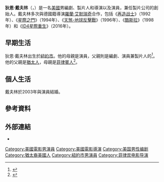 {{noteTA
|G1=Movie
|G2=Tv
|G3=Show
}}
{{Infobox entertainer
| type         = 編劇
| name         = 狄恩·戴夫林
| foreignname  = {{lang|en|Dean Devlin}}
| image        = 10.5.17DeanDevlinByLuigiNovi1.jpg
| caption      = 戴夫林於2017年出席[[紐約動漫展|紐約動漫展]]
| birth_date   = {{birth date and age|mf=yes|1962|8|27}}
| birth_place  = 美國[[紐約州|紐約州]][[紐約市|紐約市]]
| years_active = 1980年至今
| occupation   = 編劇、製片人、導演、演員
| children     = 2
| spouse       = {{marriage|{{le|莉莎·布瑞納|Lisa Brenner}}|2003}}
| parents      = {{le|皮拉爾·蘇拉特|Pilar Seurat}}（母親）<br>{{le|唐·戴夫林|Don Devlin}}（父親）
}}
'''狄恩·戴夫林'''（{{lang-en|Dean Devlin}}，{{bd|1962年|8月27日}}）是一名[[美國|美國]]男編劇、製片人和導演以及演員，兼任製片公司{{le|Electric Entertainment|Electric Entertainment}}的創始人。戴夫林多次與德國籍導演[[羅蘭·艾默瑞奇|羅蘭·艾默瑞奇]]合作，包括《[[再造战士|再造战士]]》（1992年）、《[[星際之門_(電影)|星際之門]]》（1994年）、《[[天煞-地球反擊戰|天煞-地球反擊戰]]》（1996年）、《[[酷斯拉|酷斯拉]]》（1998年）和《[[ID4星際重生|ID4星際重生]]》（2016年）。

== 早期生活 ==
狄恩·戴夫林出生於[[紐約市|紐約市]]。他的母親是演員{{le|皮拉爾·蘇拉特|Pilar Seurat}}，父親則是編劇、演員兼製片人的{{le|唐·戴夫林|Don Devlin}}<ref>{{cite web |url=http://www.filmreference.com/film/74/Dean-Devlin.html |title=Dean Devlin Biography (1962-) |publisher=Filmreference.com |date= |accessdate=2017-01-11 |archive-date=2010-02-01 |archive-url=https://web.archive.org/web/20100201162852/http://www.filmreference.com/film/74/Dean-Devlin.html |dead-url=no }}</ref>。他的父親是[[猶太人|猶太人]]，母親是[[菲律賓人|菲律賓人]]<ref>{{cite web |url=http://showbizandstyle.inq7.net/entertainment/entertainment/view_article.php?article_id=22700 |title=Fil-Am producer Dean Devlin soars with 'Flyboys' |date=2006-09-24 |publisher=Philippine Daily Inquirer |accessdate=2007-03-10 |archive-date=2007-01-29 |archive-url=https://web.archive.org/web/20070129123455/http://showbizandstyle.inquirer.net/entertainment/entertainment/view_article.php?article_id=22700 |dead-url=no }}</ref>。

== 個人生活 ==
戴夫林於2003年與演員{{le|莉莎·布瑞納|Lisa Brenner}}結婚。

== 參考資料 ==
{{Reflist|30em}}

== 外部連結 ==
{{commons category|Dean Devlin}}
* {{IMDb name|2041}}

{{Authority control}}

{{DEFAULTSORT:Devlin, Dean}}
[[Category:美國電影男演員|Category:美國電影男演員]]
[[Category:美國電影導演|Category:美國電影導演]]
[[Category:美国男性编剧|Category:美国男性编剧]]
[[Category:猶太裔美國人|Category:猶太裔美國人]]
[[Category:紐約市男演員|Category:紐約市男演員]]
[[Category:菲律宾电影导演|Category:菲律宾电影导演]]